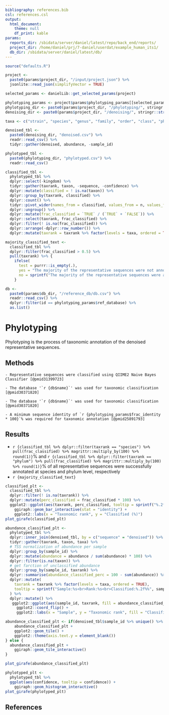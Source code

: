 ```yaml
---
bibliography: references.bib
csl: references.csl
output:
  html_document:
    theme: null
    df_print: kable
params:
  reports_dir: /sbidata/server/daniel/latest/repo/back_end/reports/
  project_dir: /home/daniel/prj/7-daniel/userdat/example_human_its1/
  db_dir: /sbidata/server/daniel/latest/db/
---
```


```r
source("defaults.R")

project <-
  paste0(params$project_dir, "/input/project.json") %>%
  jsonlite::read_json(simplifyVector = TRUE)

selected_params <- danielLib::get_selected_params(project)

phylotyping_params <- project$params$phylotyping_params[[selected_params$phylotyping]]
phylotyping_dir <- paste0(params$project_dir, "/phylotyping/", stringr::str_replace_all(selected_params$phylotyping, " ", "_"), "/")
denoising_dir <- paste0(params$project_dir, "/denoising/", stringr::str_replace_all(selected_params$denoising, " ", "_"), "/")

taxa <- c("strain", "species", "genus", "family", "order", "class", "phylum")

denoised_tbl <-
  paste0(denoising_dir, "denoised.csv") %>%
  readr::read_csv() %>%
  tidyr::gather(denoised, abundance, -sample_id)

phylotyped_tbl <-
  paste0(phylotyping_dir, "phylotyped.csv") %>%
  readr::read_csv()

classified_tbl <-
  phylotyped_tbl %>%
  dplyr::select(-kingdom) %>%
  tidyr::gather(taxrank, taxon, -sequence, -confidence) %>%
  dplyr::mutate(classified = ! is.na(taxon)) %>%
  dplyr::group_by(taxrank, classified) %>%
  dplyr::count() %>%
  tidyr::pivot_wider(names_from = classified, values_from = n, values_fill = list(n = 0)) %>%
  dplyr::ungroup() %>%
  dplyr::mutate(frac_classified = `TRUE` / (`TRUE` + `FALSE`)) %>%
  dplyr::select(taxrank, frac_classified) %>%
  dplyr::filter(! is.na(frac_classified)) %>%
  dplyr::arrange(-dplyr::row_number()) %>%
  dplyr::mutate(taxrank = taxrank %>% factor(levels = taxa, ordered = TRUE))

majority_classified_text <-
  classified_tbl %>%
  dplyr::filter(frac_classified > 0.5) %>%
  pull(taxrank) %>% {
    ifelse(
      test = purrr::is_empty(.),
      yes = "The majority of the representative sequences were not annotated up to the phylum rank",
      no = sprintf("The majority of the representative sequences were annotated at least up to %s rank", .))
    }

db <-
  paste0(params$db_dir, "/reference_db/db.csv") %>%
  readr::read_csv() %>%
  dplyr::filter(id == phylotyping_params$ref_database) %>%
  as.list()
```

# Phylotyping
Phylotyping is the process of taxonomic annotation of the denoised representative sequences.

## Methods
```rmd
- Representative sequences were classified using QIIME2 Naive Bayes Classifier [@pmid31399723]
```
```rmd
- The database '`r {db$name}`' was used for taxonomic classification [@pmid30371820]
```
```rmd
- The database '`r {db$name}`' was used for taxonomic classification [@pmid30371820]
```
```rmd
- A minimum sequence identity of `r {phylotyping_params$frac_identity * 100}`% was required for taxonomic annotation [@pmid25891793]
```

## Results
- `r {classified_tbl %>% dplyr::filter(taxrank == "species") %>% pull(frac_classified) %>% magrittr::multiply_by(100) %>% round(1)}`% and `r {classified_tbl %>% dplyr::filter(taxrank == "phylum") %>% pull(frac_classified) %>% magrittr::multiply_by(100) %>% round(1)}`% of all representative sequences were successfully annotated at species and phylum level, respectively
- `r {majority_classified_text}`

```r
classified_plt <-
  classified_tbl %>%
  dplyr::filter(! is.na(taxrank)) %>%
  dplyr::mutate(perc_classified = frac_classified * 100) %>%
  ggplot2::ggplot(aes(taxrank, perc_classified, tooltip = sprintf("%.2f", perc_classified))) +
    ggiraph::geom_bar_interactive(stat = "identity") +
    ggplot2::labs(x = "Taxonomic rank", y = "Classified (%)")
plot_girafe(classified_plt)
```


```r
abundance_classified_plt <-
  phylotyped_tbl %>%
  dplyr::inner_join(denoised_tbl, by = c("sequence" = "denoised")) %>%
  tidyr::gather(taxrank, taxon, taxa) %>%
  # TSS normalization of abundance per sample
  dplyr::group_by(sample_id) %>%
  dplyr::mutate(abundance = abundance / sum(abundance) * 100) %>%
  dplyr::filter(is.na(taxon)) %>%
  # get farction of unclassified abundance
  dplyr::group_by(sample_id, taxrank) %>%
  dplyr::summarise(abundance_classified_perc = 100 - sum(abundance)) %>%
  dplyr::mutate(
    taxrank = taxrank %>% factor(levels = taxa, ordered = TRUE),
    tooltip = sprintf("Sample:%s<br>Rank:%s<br>Classified:%.2f%%", sample_id, taxrank, abundance_classified_perc)
  ) %>%
  dplyr::mutate() %>%
   ggplot2::ggplot(aes(sample_id, taxrank, fill = abundance_classified_perc, tooltip = tooltip)) +
     ggplot2::coord_flip() +
     ggplot2::labs(x = "Sample", y = "Taxonomic rank", fill = "Classified\ndenoised\nabundance (%)")

abundance_classified_plt <- if(denoised_tbl$sample_id %>% unique() %>% length() > n_show_max_items) {
    abundance_classified_plt +
    ggplot2::geom_tile() +
    ggplot2::theme(axis.text.y = element_blank())
} else {
  abundance_classified_plt +
    ggiraph::geom_tile_interactive()
}

plot_girafe(abundance_classified_plt)
```

```r
phylotyped_plt <-
  phylotyped_tbl %>%
  ggplot(aes(confidence, tooltip = confidence)) +
    ggiraph::geom_histogram_interactive()
plot_girafe(phylotyped_plt)
```

## References